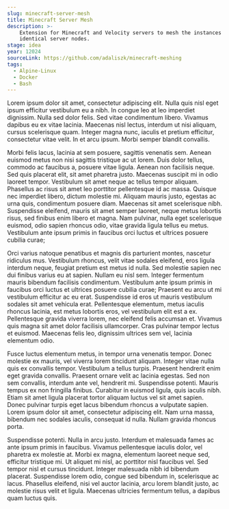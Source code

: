 ```yaml
---
slug: minecraft-server-mesh
title: Minecraft Server Mesh
description: >-
    Extension for Minecraft and Velocity servers to mesh the instances with seamless transition between
    identical server nodes.
stage: idea
year: 12024
sourceLink: https://github.com/adaliszk/minecraft-meshing
tags:
  - Alpine-Linux
  - Docker
  - Bash
---
```



Lorem ipsum dolor sit amet, consectetur adipiscing elit. Nulla quis nisl eget ipsum efficitur vestibulum eu a nibh. In congue leo at leo imperdiet dignissim. Nulla sed dolor felis. Sed vitae condimentum libero. Vivamus dapibus eu ex vitae lacinia. Maecenas nisl lectus, interdum ut nisi aliquam, cursus scelerisque quam. Integer magna nunc, iaculis et pretium efficitur, consectetur vitae velit. In et arcu ipsum. Morbi semper blandit convallis.

Morbi felis lacus, lacinia at sem posuere, sagittis venenatis sem. Aenean euismod metus non nisi sagittis tristique ac ut lorem. Duis dolor tellus, commodo ac faucibus a, posuere vitae ligula. Aenean non facilisis neque. Sed quis placerat elit, sit amet pharetra justo. Maecenas suscipit mi in odio laoreet tempor. Vestibulum sit amet neque ac tellus tempor aliquam. Phasellus ac risus sit amet leo porttitor pellentesque id ac massa. Quisque nec imperdiet libero, dictum molestie mi. Aliquam mauris justo, egestas ac urna quis, condimentum posuere diam. Maecenas sit amet scelerisque nibh. Suspendisse eleifend, mauris sit amet semper laoreet, neque metus lobortis risus, sed finibus enim libero et magna. Nam pulvinar, nulla eget scelerisque euismod, odio sapien rhoncus odio, vitae gravida ligula tellus eu metus. Vestibulum ante ipsum primis in faucibus orci luctus et ultrices posuere cubilia curae;

Orci varius natoque penatibus et magnis dis parturient montes, nascetur ridiculus mus. Vestibulum rhoncus, velit vitae sodales eleifend, eros ligula interdum neque, feugiat pretium est metus id nulla. Sed molestie sapien nec dui finibus varius eu at sapien. Nullam eu nisl sem. Integer fermentum mauris bibendum facilisis condimentum. Vestibulum ante ipsum primis in faucibus orci luctus et ultrices posuere cubilia curae; Praesent eu arcu ut mi vestibulum efficitur ac eu erat. Suspendisse id eros ut mauris vestibulum sodales sit amet vehicula erat. Pellentesque elementum, metus iaculis rhoncus lacinia, est metus lobortis eros, vel vestibulum elit est a ex. Pellentesque gravida viverra lorem, nec eleifend felis accumsan et. Vivamus quis magna sit amet dolor facilisis ullamcorper. Cras pulvinar tempor lectus et euismod. Maecenas felis leo, dignissim ultrices sem vel, lacinia elementum odio.

Fusce luctus elementum metus, in tempor urna venenatis tempor. Donec molestie ex mauris, vel viverra lorem tincidunt aliquam. Integer vitae nulla quis ex convallis tempor. Vestibulum a tellus turpis. Praesent hendrerit enim eget gravida convallis. Praesent ornare velit ac lacinia egestas. Sed non sem convallis, interdum ante vel, hendrerit mi. Suspendisse potenti. Mauris tempus ex non fringilla finibus. Curabitur in euismod ligula, quis iaculis nibh. Etiam sit amet ligula placerat tortor aliquam luctus vel sit amet sapien. Donec pulvinar turpis eget lacus bibendum rhoncus a vulputate sapien. Lorem ipsum dolor sit amet, consectetur adipiscing elit. Nam urna massa, bibendum nec sodales iaculis, consequat id nulla. Nullam gravida rhoncus porta.

Suspendisse potenti. Nulla in arcu justo. Interdum et malesuada fames ac ante ipsum primis in faucibus. Vivamus pellentesque iaculis dolor, vel pharetra ex molestie at. Morbi ex magna, elementum laoreet neque sed, efficitur tristique mi. Ut aliquet mi nisl, ac porttitor nisl faucibus vel. Sed tempor nisl et cursus tincidunt. Integer malesuada nibh id bibendum placerat. Suspendisse lorem odio, congue sed bibendum in, scelerisque ac lacus. Phasellus eleifend, nisi vel auctor lacinia, arcu lorem blandit justo, ac molestie risus velit et ligula. Maecenas ultricies fermentum tellus, a dapibus quam luctus quis.
